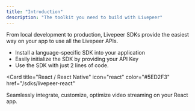 ```yaml
---
title: "Introduction"
description: "The toolkit you need to build with Livepeer"
---
```


From local development to production, Livepeer SDKs provide the easiest way on
your app to use all the Livepeer APIs.

- Install a language-specific SDK into your application
- Easily initialize the SDK by providing your API Key
- Use the SDK with just 2 lines of code.

<CardGroup cols={2}>

<Card
  title="React / React Native"
  icon="react"
  color="#5ED2F3"
  href="/sdks/livepeer-react"
>
  Seamlessly integrate, customize, optimize video streaming on your React app.
</Card>

</CardGroup>
